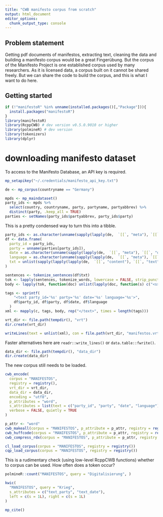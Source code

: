 ```yaml
---
title: "CWB manifesto corpus from scratch"
output: html_document
editor_options: 
  chunk_output_type: console
---
```


## Problem statement

Getting pdf documents of manifestos, extracting text, cleaning the data and building a manifesto corpus would be a great Fingerübung. But the corpus of the Manifesto Project is one established corpus used by many researchers. As it is licensed data, a corpus built on it cannot be shared freely. But we can share the code to build the corpus, and this is what I want to do here.

## Getting started

```r
if (!"manifestoR" %in% unname(installed.packages()[,"Package"])){
  install.packages("manifestoR")
}
library(manifestoR)
library(RcppCWB) # dev version v0.5.0.9010 or higher
library(polmineR) # dev version 
library(tokenizers)
library(dplyr)
```



# downloading manifesto dataset

To access to the Manifesto Database, an API key is required. 

```r
mp_setapikey("~/.credentials/manifesto_api_key.txt")
```



```r
de <- mp_corpus(countryname == "Germany")
```

```r
mpds <- mp_maindataset()
party_ids <- mpds %>%
  select(country, countryname, party, partyname, partyabbrev) %>%
  distinct(party, .keep_all = TRUE)
parties <- setNames(party_ids$partyabbrev, party_ids$party)
```


This is a pretty condensed way to turn this into a tibble.

```r
party_ids <- as.character(unname(sapply(lapply(de,  `[[`, "meta"), `[[`, "party")))
df <- data.frame(
  party_id = party_ids,
  party = unname(parties[party_ids]),
  date = as.character(unname(sapply(lapply(de,  `[[`, "meta"), `[[`, "date"))),
  language = as.character(unname(sapply(lapply(de,  `[[`, "meta"), `[[`, "language"))),
  txt = unlist(sapply(lapply(lapply(de,  `[[`, "content"), `[[`, "text"), paste, collapse = "\n"))
)
```


```r
sentences <- tokenize_sentences(df$txt)
tok <- lapply(sentences, tokenize_words, lowercase = FALSE, strip_punct = FALSE)
body <- lapply(tok, function(doc) unlist(lapply(doc, function(s) c("<s>", s, "</s>"))))

tags <- sprintf(
    "<text party_id='%s' party='%s' date='%s' language='%s'>",
    df$party_id, df$party, df$date, df$language
  )
xml <- mapply(c, tags, body, rep("</text>", times = length(tags)))
```

```r
vrt_dir <- file.path(tempdir(), "vrt")
dir.create(vrt_dir)
```

```r
writeLines(text = unlist(xml), con = file.path(vrt_dir, "manifestos.vrt"))
```

Faster alternatives here are `readr::write_lines()` or `data.table::fwrite()`.

```r
data_dir <- file.path(tempdir(), "data_dir")
dir.create(data_dir)
```

The new corpus still needs to be loaded.

```r
cwb_encode(
  corpus = "MANIFESTOS",
  registry = registry(),
  vrt_dir = vrt_dir,
  data_dir = data_dir,
  encoding = "utf8",
  p_attributes = "word",
  s_attributes = list(text = c("party_id", "party", "date", "language"), s = character()),
  verbose = FALSE, quietly = TRUE
)

p_attr <- "word"
cwb_makeall(corpus = "MANIFESTOS", p_attribute = p_attr, registry = registry(), quietly = TRUE)
cwb_huffcode(corpus = "MANIFESTOS", p_attribute = p_attr, registry = registry(), quietly = TRUE)
cwb_compress_rdx(corpus = "MANIFESTOS", p_attribute = p_attr, registry = registry(), quietly = TRUE)
```

```r
cl_load_corpus(corpus = "MANIFESTOS", registry = registry())
cqp_load_corpus(corpus = "MANIFESTOS", registry = registry())
```

This is a rudimentary check (using low-level RcppCWB functions) whether to corpus can be used. How often does a token occur?

```r
polmineR::count("MANIFESTOS", query = "Digitalisierung", )
```

```r
kwic(
  "MANIFESTOS", query = "Krieg",
  s_attributes = c("text_party", "text_date"),
  left = c(s = 1L), right = c(s = 1L)
)
```


```r
mp_cite()
```